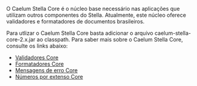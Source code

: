 O Caelum Stella Core é o núcleo base necessário nas aplicações que utilizam outros componentes do Stella. Atualmente, este núcleo oferece validadores e formatadores de documentos brasileiros.

Para utlizar o Caelum Stella Core basta adicionar o arquivo caelum-stella-core-2.x.jar ao classpath.
Para saber mais sobre o Caelum Stella Core, consulte os links abaixo:

* [[Validadores Core]]
* [[Formatadores Core]]
* [[Mensagens de erro Core]]
* [[Números por extenso Core]]